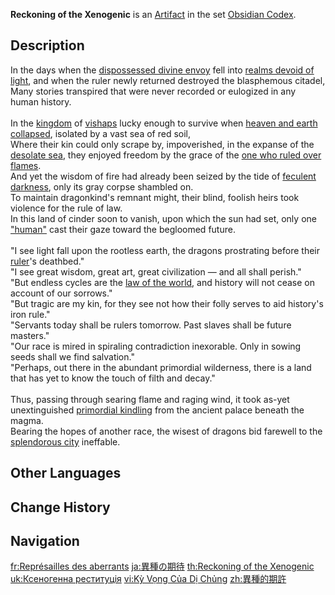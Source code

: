 {{Artifact Infobox
|image = Item Reckoning of the Xenogenic.png
|set   = Obsidian Codex
|piece = Flower of Life
}}
{{Description|A flower meticulously carved from black crystal. It emits a mysterious light at night.}}
'''Reckoning of the Xenogenic''' is an [[Artifact]] in the set [[Obsidian Codex]].

==Description==
In the days when the [[Yohualtecuhtin, Lord of the Night|dispossessed divine envoy]] fell into [[Night Kingdom|realms devoid of light]], and when the ruler newly returned destroyed the blasphemous citadel,<br><!--
-->Many stories transpired that were never recorded or eulogized in any human history.<br><br><!--
-->In the [[Natlan|kingdom]] of [[Dragon|vishaps]] lucky enough to survive when [[Great War of Vengeance|heaven and earth collapsed]], isolated by a vast sea of red soil,<br><!--
-->Where their kin could only scrape by, impoverished, in the expanse of the [[Dark Sea|desolate sea]], they enjoyed freedom by the grace of the [[Xiuhcoatl|one who ruled over flames]].<br><!--
-->And yet the wisdom of fire had already been seized by the tide of [[Abyss|feculent darkness]], only its gray corpse shambled on.<br><!--
-->To maintain dragonkind's remnant might, their blind, foolish heirs took violence for the rule of law.<br><!--
-->In this land of cinder soon to vanish, upon which the sun had set, only one [[Kukulkan|"human"]] cast their gaze toward the begloomed future.<br><br><!--
-->"I see light fall upon the rootless earth, the dragons prostrating before their [[Nibelung|ruler]]'s deathbed."<br><!--
-->"I see great wisdom, great art, great civilization &mdash; and all shall perish."<br><!--
-->"But endless cycles are the [[Heavenly Principles|law of the world]], and history will not cease on account of our sorrows."<br><!--
-->"But tragic are my kin, for they see not how their folly serves to aid history's iron rule."<br><!--
-->"Servants today shall be rulers tomorrow. Past slaves shall be future masters."<br><!--
-->"Our race is mired in spiraling contradiction inexorable. Only in sowing seeds shall we find salvation."<br><!--
-->"Perhaps, out there in the abundant primordial wilderness, there is a land that has yet to know the touch of filth and decay."<br><br><!--
-->Thus, passing through searing flame and raging wind, it took as-yet unextinguished [[Phlogiston|primordial kindling]] from the ancient palace beneath the magma.<br><!--
-->Bearing the hopes of another race, the wisest of dragons bid farewell to the [[Ancient Sacred Mountain|splendorous city]] ineffable.

==Other Languages==
{{Other Languages
|en       = Reckoning of the Xenogenic
|zhs      = 异种的期许
|zhs_rm   = 
|zht      = 異種的期許
|zht_rm   = 
|zh_tl    = 
|ja       = 異種の期待
|ja_rm    = Ishu no Kitai
|ja_tl    = <!--Expectations of the Other???-->
|ko       = 이종의 기대
|ko_tl    = 
|es       = Anhelo Xenogénico
|es_tl    = Xenogenic Longing
|fr       = Représailles des aberrants
|fr_tl    = Reprisals of the Aberrants
|ru       = Ожидания инородцев
|ru_tl    = Expectations of the Foreigners
|th       = Reckoning of the Xenogenic
|vi       = Kỳ Vọng Của Dị Chủng
|vi_tl    = 
|de       = Erwartungen der Anderen
|de_tl    = Expectations of Others
|id       = Reckoning of the Xenogenic
|pt       = Julgamento Primordial
|pt_tl    = 
|tr       = Yabancı Yaşamların Beklentileri
|tr_tl    = 
|it       = Restituzione xenogenica
|it_tl    = 
}}

==Change History==
{{Change History|5.0}}

==Navigation==
{{Artifact Set Navbox|Obsidian Codex}}

[[fr:Représailles des aberrants]]
[[ja:異種の期待]]
[[th:Reckoning of the Xenogenic]]
[[uk:Ксеногенна реституція]]
[[vi:Kỳ Vọng Của Dị Chủng]]
[[zh:異種的期許]]
